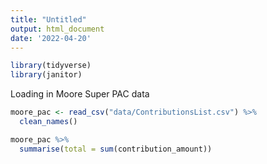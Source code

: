 ```yaml
---
title: "Untitled"
output: html_document
date: '2022-04-20'
---
```


```r
library(tidyverse)
library(janitor)
```
Loading in Moore Super PAC data
```r
moore_pac <- read_csv("data/ContributionsList.csv") %>%
  clean_names()

moore_pac %>%
  summarise(total = sum(contribution_amount))
```


